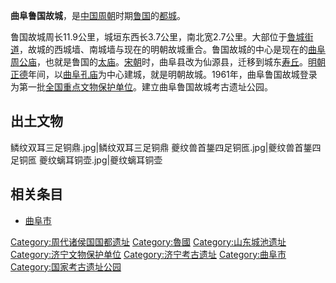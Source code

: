 {{unreferenced|time=2012-2-15}} 
{{文物保护单位
| 级别 = 全国
| 名称 = 曲阜鲁国故城
| 图片 = [[File:Map_Qufu_Shandong.jpg|250px]]
| 说明 = 曲阜城垣变迁示意图：浅棕色线为'''周朝鲁城'''范围，深棕色线为[[汉代|汉代]]鲁城范围，黑线为[[明朝|明朝]][[正德_(明朝)|正德]]年间修建的曲阜县城
| 编号 = 1-145
| 分类 = 古建筑
| 时代 = [[周朝|周]]至[[汉朝|汉]]
| 所在 = [[山东省|山东省]][[曲阜市|曲阜市]]
| 登录 = 1961年
| Cat = 山东全国重点文物保护单位
}}
'''曲阜鲁国故城'''，是[[中国|中国]][[周朝|周朝]]时期[[鲁国|鲁国]]的[[都城|都城]]。

鲁国故城周长11.9公里，城垣东西长3.7公里，南北宽2.7公里。大部位于[[鲁城街道|鲁城街道]]，故城的西城墙、南城墙与现在的明朝故城重合。鲁国故城的中心是现在的[[曲阜周公庙|曲阜周公庙]]，也就是鲁国的[[太庙|太庙]]。[[宋朝|宋朝]]时，曲阜县改为仙源县，迁移到城东[[寿丘|寿丘]]。[[明朝|明朝]][[正德_(明朝)|正德]]年间，以[[曲阜孔庙|曲阜孔庙]]为中心建城，就是明朝故城。1961年，曲阜鲁国故城登录为第一批[[全国重点文物保护单位|全国重点文物保护单位]]。建立曲阜鲁国故城考古遗址公园。

==出土文物==
<gallery>
鳞纹双耳三足铜鼎.jpg|鳞纹双耳三足铜鼎
夔纹兽首鋬四足铜匜.jpg|夔纹兽首鋬四足铜匜
夔纹螭耳铜壶.jpg|夔纹螭耳铜壶
</gallery>

== 相关条目 ==
*[[曲阜市|曲阜市]]

{{山东全国重点文物保护单位}}
{{中华人民共和国国家考古遗址公园}}

[[Category:周代诸侯国国都遗址|Category:周代诸侯国国都遗址]]
[[Category:魯國|Category:魯國]]
[[Category:山东城池遗址|Category:山东城池遗址]]
[[Category:济宁文物保护单位|Category:济宁文物保护单位]]
[[Category:济宁考古遗址|Category:济宁考古遗址]]
[[Category:曲阜市|Category:曲阜市]]
[[Category:国家考古遗址公园|Category:国家考古遗址公园]]